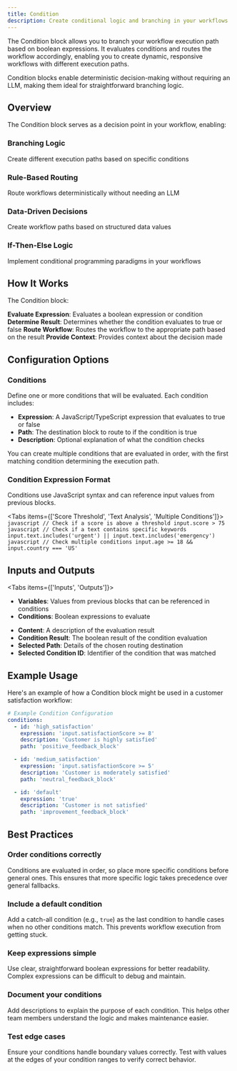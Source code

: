 ```yaml
---
title: Condition
description: Create conditional logic and branching in your workflows
---
```



The Condition block allows you to branch your workflow execution path based on boolean expressions. It evaluates conditions and routes the workflow accordingly, enabling you to create dynamic, responsive workflows with different execution paths.

<ThemeImage
  lightSrc="/static/light/condition-light.png"
  darkSrc="/static/dark/condition-dark.png"
  alt="Condition Block"
  width={300}
  height={175}
/>

<Callout>
  Condition blocks enable deterministic decision-making without requiring an LLM, making them ideal
  for straightforward branching logic.
</Callout>

## Overview

The Condition block serves as a decision point in your workflow, enabling:

<div className="my-6 grid grid-cols-1 gap-4 md:grid-cols-2">
  <div className="rounded-lg border border-gray-200 p-4 dark:border-gray-800">
    <h3 className="mb-2 text-lg font-medium">Branching Logic</h3>
    <div className="text-sm text-gray-600 dark:text-gray-400">
      Create different execution paths based on specific conditions
    </div>
  </div>

  <div className="rounded-lg border border-gray-200 p-4 dark:border-gray-800">
    <h3 className="mb-2 text-lg font-medium">Rule-Based Routing</h3>
    <div className="text-sm text-gray-600 dark:text-gray-400">
      Route workflows deterministically without needing an LLM
    </div>
  </div>

  <div className="rounded-lg border border-gray-200 p-4 dark:border-gray-800">
    <h3 className="mb-2 text-lg font-medium">Data-Driven Decisions</h3>
    <div className="text-sm text-gray-600 dark:text-gray-400">
      Create workflow paths based on structured data values
    </div>
  </div>

  <div className="rounded-lg border border-gray-200 p-4 dark:border-gray-800">
    <h3 className="mb-2 text-lg font-medium">If-Then-Else Logic</h3>
    <div className="text-sm text-gray-600 dark:text-gray-400">
      Implement conditional programming paradigms in your workflows
    </div>
  </div>
</div>

## How It Works

The Condition block:

<Steps>
  <Step>
    <strong>Evaluate Expression</strong>: Evaluates a boolean expression or condition
  </Step>
  <Step>
    <strong>Determine Result</strong>: Determines whether the condition evaluates to true or false
  </Step>
  <Step>
    <strong>Route Workflow</strong>: Routes the workflow to the appropriate path based on the result
  </Step>
  <Step>
    <strong>Provide Context</strong>: Provides context about the decision made
  </Step>
</Steps>

## Configuration Options

### Conditions

Define one or more conditions that will be evaluated. Each condition includes:

- **Expression**: A JavaScript/TypeScript expression that evaluates to true or false
- **Path**: The destination block to route to if the condition is true
- **Description**: Optional explanation of what the condition checks

You can create multiple conditions that are evaluated in order, with the first matching condition determining the execution path.

### Condition Expression Format

Conditions use JavaScript syntax and can reference input values from previous blocks.

<Tabs items={['Score Threshold', 'Text Analysis', 'Multiple Conditions']}>
  <Tab>
    ```javascript
    // Check if a score is above a threshold
    input.score > 75
    ```
  </Tab>
  <Tab>
    ```javascript
    // Check if a text contains specific keywords
    input.text.includes('urgent') || input.text.includes('emergency')
    ```
  </Tab>
  <Tab>
    ```javascript
    // Check multiple conditions
    input.age >= 18 && input.country === 'US'
    ```
  </Tab>
</Tabs>

## Inputs and Outputs

<Tabs items={['Inputs', 'Outputs']}>
  <Tab>
    <ul className="list-disc space-y-2 pl-6">
      <li>
        <strong>Variables</strong>: Values from previous blocks that can be referenced in conditions
      </li>
      <li>
        <strong>Conditions</strong>: Boolean expressions to evaluate
      </li>
    </ul>
  </Tab>
  <Tab>
    <ul className="list-disc space-y-2 pl-6">
      <li>
        <strong>Content</strong>: A description of the evaluation result
      </li>
      <li>
        <strong>Condition Result</strong>: The boolean result of the condition evaluation
      </li>
      <li>
        <strong>Selected Path</strong>: Details of the chosen routing destination
      </li>
      <li>
        <strong>Selected Condition ID</strong>: Identifier of the condition that was matched
      </li>
    </ul>
  </Tab>
</Tabs>

## Example Usage

Here's an example of how a Condition block might be used in a customer satisfaction workflow:

```yaml
# Example Condition Configuration
conditions:
  - id: 'high_satisfaction'
    expression: 'input.satisfactionScore >= 8'
    description: 'Customer is highly satisfied'
    path: 'positive_feedback_block'

  - id: 'medium_satisfaction'
    expression: 'input.satisfactionScore >= 5'
    description: 'Customer is moderately satisfied'
    path: 'neutral_feedback_block'

  - id: 'default'
    expression: 'true'
    description: 'Customer is not satisfied'
    path: 'improvement_feedback_block'
```

## Best Practices

### Order conditions correctly

Conditions are evaluated in order, so place more specific conditions before general ones. This ensures that more specific logic takes precedence over general fallbacks.

### Include a default condition

Add a catch-all condition (e.g., `true`) as the last condition to handle cases when no other conditions match. This prevents workflow execution from getting stuck.

### Keep expressions simple

Use clear, straightforward boolean expressions for better readability. Complex expressions can be difficult to debug and maintain.

### Document your conditions

Add descriptions to explain the purpose of each condition. This helps other team members understand the logic and makes maintenance easier.

### Test edge cases

Ensure your conditions handle boundary values correctly. Test with values at the edges of your condition ranges to verify correct behavior.
